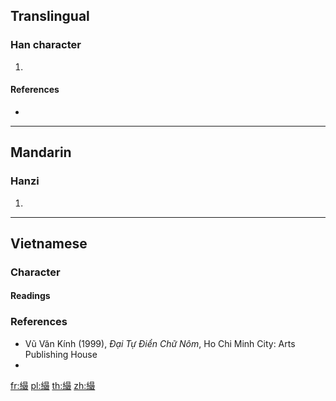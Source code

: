 {{character info/new}}
==Translingual==

===Han character===
{{Han char|rn=120|rad=糸|as=12|sn=18|four=26947|canj=VFASE}}

# {{defn|Han|sort=糸12}}

====References====
* {{Han ref|kx=0938.280|dkj=27891|dj=1377.270|hdz=53452.010|uh=7E53|ud=32339|bh=F077|bd=61559}}

----

==Mandarin==

===Hanzi===
{{cmn-hanzi|pin=[[zhì]] ([[zhi4]]), [[zuǒ]] ([[zuo3]])|wg=chih<sup>4</sup>, tso<sup>3</sup>}}

# {{defn|lang=cmn|sort=糸12}}

----

==Vietnamese==

===Character===
{{rfc-header|Character|lang=vi}}

====Readings====
{{vi-readings|hanviet=toát|phienthiet=子括 tử quát|nom=túi, trói, tói, toát|rs=糸12}}

===References===
* Vũ Văn Kính (1999), ''Đại Tự Điển Chữ Nôm'', Ho Chi Minh City: Arts Publishing House
* {{R:WinVNKey:Lê Sơn Thanh}}

[[fr:繓]]
[[pl:繓]]
[[th:繓]]
[[zh:繓]]